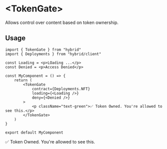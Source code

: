 # \<TokenGate\>

Allows control over content based on token ownership.

## Usage

```tsx
import { TokenGate } from "hybrid"
import { Deployments } from "hybrid/client"

const Loading = <p>LOading ...</p>
const Denied = <p>Access Denied</p>

const MyComponent = () => {
	return (
		<TokenGate
			contract={Deployments.NFT}
			loading={<Loading />}
			deny={<Denied />}
		>
			<p className="text-green">✅ Token Owned. You're allowed to see this.</p>
		</TokenGate>
	)
}

export default MyComponent
```


<Demo>
	<TokenGate contract={Deployments.NFT}>
		<p className="text-green">✅ Token Owned. You're allowed to see this.</p>
	</TokenGate>
</Demo>
